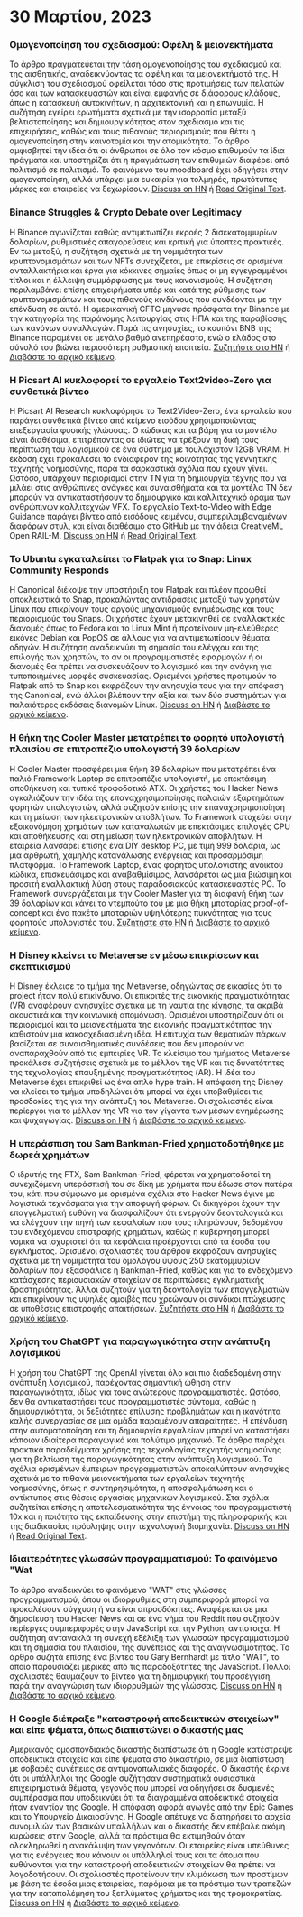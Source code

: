 
<Steps>

# 30 Μαρτίου, 2023

### Ομογενοποίηση του σχεδιασμού: Οφέλη & μειονεκτήματα

Το άρθρο πραγματεύεται την τάση ομογενοποίησης του σχεδιασμού και της αισθητικής, αναδεικνύοντας τα οφέλη και τα μειονεκτήματά της. Η σύγκλιση του σχεδιασμού οφείλεται τόσο στις προτιμήσεις των πελατών όσο και των κατασκευαστών και είναι εμφανής σε διάφορους κλάδους, όπως η κατασκευή αυτοκινήτων, η αρχιτεκτονική και η επωνυμία. Η συζήτηση εγείρει ερωτήματα σχετικά με την ισορροπία μεταξύ βελτιστοποίησης και δημιουργικότητας στον σχεδιασμό και τις επιχειρήσεις, καθώς και τους πιθανούς περιορισμούς που θέτει η ομογενοποίηση στην καινοτομία και την ατομικότητα. Το άρθρο αμφισβητεί την ιδέα ότι οι άνθρωποι σε όλο τον κόσμο επιθυμούν τα ίδια πράγματα και υποστηρίζει ότι η πραγμάτωση των επιθυμιών διαφέρει από πολιτισμό σε πολιτισμό. Το φαινόμενο του moodboard έχει οδηγήσει στην ομογενοποίηση, αλλά υπάρχει μια ευκαιρία για τολμηρές, πρωτότυπες μάρκες και εταιρείες να ξεχωρίσουν.
[Discuss on HN](http://news.ycombinator.com/item?id=35355703) ή [Read Original Text](https://www.alexmurrell.co.uk/articles/the-age-of-average).

### Binance Struggles & Crypto Debate over Legitimacy

Η Binance αγωνίζεται καθώς αντιμετωπίζει εκροές 2 δισεκατομμυρίων δολαρίων, ρυθμιστικές απαγορεύσεις και κριτική για ύποπτες πρακτικές. Εν τω μεταξύ, η συζήτηση σχετικά με τη νομιμότητα των κρυπτονομισμάτων και των NFTs συνεχίζεται, με επικρίσεις σε ορισμένα ανταλλακτήρια και έργα για κόκκινες σημαίες όπως οι μη εγγεγραμμένοι τίτλοι και η έλλειψη συμμόρφωσης με τους κανονισμούς. Η συζήτηση περιλαμβάνει επίσης επιχειρήματα υπέρ και κατά της ρύθμισης των κρυπτονομισμάτων και τους πιθανούς κινδύνους που συνδέονται με την επένδυση σε αυτά. Η αμερικανική CFTC μήνυσε πρόσφατα την Binance με την κατηγορία της παράνομης λειτουργίας στις ΗΠΑ και της παραβίασης των κανόνων συναλλαγών. Παρά τις ανησυχίες, το κουπόνι BNB της Binance παραμένει σε μεγάλο βαθμό ανεπηρέαστο, ενώ ο κλάδος στο σύνολό του βιώνει περισσότερη ρυθμιστική εποπτεία.
[Συζητήστε στο HN](http://news.ycombinator.com/item?id=35351805) ή [Διαβάστε το αρχικό κείμενο](https://www.wsj.com/articles/binance-sees-2-billion-in-outflows-as-troubles-compound-9a136e21).

### Η Picsart AI κυκλοφορεί το εργαλείο Text2video-Zero για συνθετικά βίντεο

Η Picsart AI Research κυκλοφόρησε το Text2Video-Zero, ένα εργαλείο που παράγει συνθετικά βίντεο από κείμενο εισόδου χρησιμοποιώντας επεξεργασία φυσικής γλώσσας. Ο κώδικας και τα βάρη για το μοντέλο είναι διαθέσιμα, επιτρέποντας σε ιδιώτες να τρέξουν τη δική τους περίπτωση του λογισμικού σε ένα σύστημα με τουλάχιστον 12GB VRAM. Η έκδοση έχει προκαλέσει το ενδιαφέρον της κοινότητας της γεννητικής τεχνητής νοημοσύνης, παρά τα σαρκαστικά σχόλια που έχουν γίνει. Ωστόσο, υπάρχουν περιορισμοί στην ΤΝ για τη δημιουργία τέχνης που να μιλάει στις ανθρώπινες ανάγκες και συναισθήματα και τα μοντέλα ΤΝ δεν μπορούν να αντικαταστήσουν το δημιουργικό και καλλιτεχνικό όραμα των ανθρώπινων καλλιτεχνών VFX. Το εργαλείο Text-to-Video with Edge Guidance παράγει βίντεο από εισόδους κειμένου, συμπεριλαμβανομένων διαφόρων στυλ, και είναι διαθέσιμο στο GitHub με την άδεια CreativeML Open RAIL-M.
[Discuss on HN](http://news.ycombinator.com/item?id=35352452) ή [Read Original Text](https://github.com/Picsart-AI-Research/Text2Video-Zero).

### Το Ubuntu εγκαταλείπει το Flatpak για το Snap: Linux Community Responds

Η Canonical διέκοψε την υποστήριξη του Flatpak και πλέον προωθεί αποκλειστικά το Snap, προκαλώντας αντιδράσεις μεταξύ των χρηστών Linux που επικρίνουν τους αργούς μηχανισμούς ενημέρωσης και τους περιορισμούς του Snaps. Οι χρήστες έχουν μετακινηθεί σε εναλλακτικές διανομές όπως το Fedora και το Linux Mint ή προτείνουν μη-ελεύθερες εικόνες Debian και PopOS σε άλλους για να αντιμετωπίσουν θέματα οδηγών. Η συζήτηση αναδεικνύει τη σημασία του ελέγχου και της επιλογής των χρηστών, το αν οι προγραμματιστές εφαρμογών ή οι διανομές θα πρέπει να συσκευάζουν το λογισμικό και την ανάγκη για τυποποιημένες μορφές συσκευασίας. Ορισμένοι χρήστες προτιμούν το Flatpak από το Snap και εκφράζουν την ανησυχία τους για την απόφαση της Canonical, ενώ άλλοι βλέπουν την αξία και των δύο συστημάτων για παλαιότερες εκδόσεις διανομών Linux.
[Discuss on HN](http://news.ycombinator.com/item?id=35354729) ή [Διαβάστε το αρχικό κείμενο](https://lwn.net/SubscriberLink/927262/6adb2350e2b0d2ce/).

### Η θήκη της Cooler Master μετατρέπει το φορητό υπολογιστή πλαισίου σε επιτραπέζιο υπολογιστή 39 δολαρίων

Η Cooler Master προσφέρει μια θήκη 39 δολαρίων που μετατρέπει ένα παλιό Framework Laptop σε επιτραπέζιο υπολογιστή, με επεκτάσιμη αποθήκευση και τυπικό τροφοδοτικό ATX. Οι χρήστες του Hacker News αγκαλιάζουν την ιδέα της επαναχρησιμοποίησης παλαιών εξαρτημάτων φορητών υπολογιστών, αλλά συζητούν επίσης την επαναχρησιμοποίηση και τη μείωση των ηλεκτρονικών αποβλήτων. Το Framework στοχεύει στην εξοικονόμηση χρημάτων των καταναλωτών με επεκτάσιμες επιλογές CPU και αποθήκευσης και στη μείωση των ηλεκτρονικών αποβλήτων. Η εταιρεία λανσάρει επίσης ένα DIY desktop PC, με τιμή 999 δολάρια, ως μια αρθρωτή, χαμηλής κατανάλωσης ενέργειας και προσαρμόσιμη πλατφόρμα. Το Framework Laptop, ένας φορητός υπολογιστής ανοικτού κώδικα, επισκευάσιμος και αναβαθμίσιμος, λανσάρεται ως μια βιώσιμη και προσιτή εναλλακτική λύση στους παραδοσιακούς κατασκευαστές PC. Το Framework συνεργάζεται με την Cooler Master για τη διαφανή θήκη των 39 δολαρίων και κάνει το ντεμπούτο του με μια θήκη μπαταρίας proof-of-concept και ένα πακέτο μπαταριών υψηλότερης πυκνότητας για τους φορητούς υπολογιστές του.
[Συζητήστε στο HN](http://news.ycombinator.com/item?id=35350288) ή [Διαβάστε το αρχικό κείμενο](https://www.theverge.com/2023/3/23/23652939/framework-cooler-master-sff-pc-case).

### Η Disney κλείνει το Metaverse εν μέσω επικρίσεων και σκεπτικισμού

Η Disney έκλεισε το τμήμα της Metaverse, οδηγώντας σε εικασίες ότι το project ήταν πολύ επικίνδυνο. Οι επικριτές της εικονικής πραγματικότητας (VR) αναφέρουν ανησυχίες σχετικά με τη ναυτία της κίνησης, τα ακριβά ακουστικά και την κοινωνική απομόνωση. Ορισμένοι υποστηρίζουν ότι οι περιορισμοί και τα μειονεκτήματα της εικονικής πραγματικότητας την καθιστούν μια κακοσχεδιασμένη ιδέα. Η επιτυχία των θεματικών πάρκων βασίζεται σε συναισθηματικές συνδέσεις που δεν μπορούν να αναπαραχθούν από τις εμπειρίες VR. Το κλείσιμο του τμήματος Metaverse προκάλεσε συζητήσεις σχετικά με το μέλλον της VR και τις δυνατότητες της τεχνολογίας επαυξημένης πραγματικότητας (AR). Η ιδέα του Metaverse έχει επικριθεί ως ένα απλό hype train. Η απόφαση της Disney να κλείσει το τμήμα υποδηλώνει ότι μπορεί να έχει υποβαθμίσει τις προσδοκίες της για την ανάπτυξη του Metaverse. Οι σχολιαστές είναι περίεργοι για το μέλλον της VR για τον γίγαντα των μέσων ενημέρωσης και ψυχαγωγίας.
[Discuss on HN](http://news.ycombinator.com/item?id=35350952) ή [Διαβάστε το αρχικό κείμενο](https://www.wsj.com/articles/disney-eliminates-its-metaverse-division-as-part-of-companys-layoffs-plan-94b03650).

### Η υπεράσπιση του Sam Bankman-Fried χρηματοδοτήθηκε με δωρεά χρημάτων

Ο ιδρυτής της FTX, Sam Bankman-Fried, φέρεται να χρηματοδοτεί τη συνεχιζόμενη υπεράσπισή του σε δίκη με χρήματα που έδωσε στον πατέρα του, κάτι που σύμφωνα με ορισμένα σχόλια στο Hacker News έγινε με λογιστικά τεχνάσματα για την αποφυγή φόρων. Οι δικηγόροι έχουν την επαγγελματική ευθύνη να διασφαλίζουν ότι ενεργούν δεοντολογικά και να ελέγχουν την πηγή των κεφαλαίων που τους πληρώνουν, δεδομένου του ενδεχόμενου επιστροφής χρημάτων, καθώς η κυβέρνηση μπορεί νομικά να ισχυριστεί ότι τα κεφάλαια προέρχονται από τα έσοδα του εγκλήματος. Ορισμένοι σχολιαστές του άρθρου εκφράζουν ανησυχίες σχετικά με τη νομιμότητα του ομολόγου ύψους 250 εκατομμυρίων δολαρίων που εξασφάλισε η Bankman-Fried, καθώς και για το ενδεχόμενο κατάσχεσης περιουσιακών στοιχείων σε περιπτώσεις εγκληματικής δραστηριότητας. Άλλοι συζητούν για τη δεοντολογία των επαγγελματιών και επικρίνουν τις υψηλές αμοιβές που χρεώνουν οι σύνδικοι πτώχευσης σε υποθέσεις επιστροφής απαιτήσεων.
[Συζητήστε στο HN](http://news.ycombinator.com/item?id=35358698) ή [Διαβάστε το αρχικό κείμενο](https://www.forbes.com/sites/sarahemerson/2023/03/29/sam-bankman-fried-legal-fees-funded-by-alameda-money-gifted-to-father-joe-bankman/).

### Χρήση του ChatGPT για παραγωγικότητα στην ανάπτυξη λογισμικού

Η χρήση του ChatGPT της OpenAI γίνεται όλο και πιο διαδεδομένη στην ανάπτυξη λογισμικού, παρέχοντας σημαντική ώθηση στην παραγωγικότητα, ιδίως για τους ανώτερους προγραμματιστές. Ωστόσο, δεν θα αντικαταστήσει τους προγραμματιστές σύντομα, καθώς η δημιουργικότητα, οι δεξιότητες επίλυσης προβλημάτων και η ικανότητα καλής συνεργασίας σε μια ομάδα παραμένουν απαραίτητες. Η επένδυση στην αυτοματοποίηση και τη δημιουργία εργαλείων μπορεί να καταστήσει κάποιον ιδιαίτερα παραγωγικό και πολύτιμο μηχανικό. Το άρθρο παρέχει πρακτικά παραδείγματα χρήσης της τεχνολογίας τεχνητής νοημοσύνης για τη βελτίωση της παραγωγικότητας στην ανάπτυξη λογισμικού. Τα σχόλια ορισμένων έμπειρων προγραμματιστών αποκαλύπτουν ανησυχίες σχετικά με τα πιθανά μειονεκτήματα των εργαλείων τεχνητής νοημοσύνης, όπως η συντηρησιμότητα, η αποσφαλμάτωση και ο αντίκτυπος στις θέσεις εργασίας μηχανικών λογισμικού. Στα σχόλια συζητείται επίσης η αποτελεσματικότητα της έννοιας του προγραμματιστή 10x και η ποιότητα της εκπαίδευσης στην επιστήμη της πληροφορικής και της διαδικασίας πρόσληψης στην τεχνολογική βιομηχανία.
[Discuss on HN](http://news.ycombinator.com/item?id=35356054) ή [Read Original Text](https://kadekillary.work/posts/1000x-eng/).

### Ιδιαιτερότητες γλωσσών προγραμματισμού: Το φαινόμενο "Wat

Το άρθρο αναδεικνύει το φαινόμενο "WAT" στις γλώσσες προγραμματισμού, όπου οι ιδιορρυθμίες στη συμπεριφορά μπορεί να προκαλέσουν σύγχυση ή να είναι απροσδόκητες. Αναφέρεται σε μια δημοσίευση του Hacker News και σε ένα νήμα του Reddit που συζητούν περίεργες συμπεριφορές στην JavaScript και την Python, αντίστοιχα. Η συζήτηση αντανακλά τη συνεχή εξέλιξη των γλωσσών προγραμματισμού και τη σημασία του πλαισίου, της συνέπειας και της αναγνωσιμότητας. Το άρθρο συζητά επίσης ένα βίντεο του Gary Bernhardt με τίτλο "WAT", το οποίο παρουσιάζει μερικές από τις παραδοξότητες της JavaScript. Πολλοί σχολιαστές θαυμάζουν το βίντεο για τη δημιουργική του προσέγγιση, παρά την αναγνώριση των ιδιορρυθμιών της γλώσσας.
[Discuss on HN](http://news.ycombinator.com/item?id=35363044) ή [Διαβάστε το αρχικό κείμενο](https://www.destroyallsoftware.com/talks/wat).

### Η Google διέπραξε "καταστροφή αποδεικτικών στοιχείων" και είπε ψέματα, όπως διαπιστώνει ο δικαστής μας

Αμερικανός ομοσπονδιακός δικαστής διαπίστωσε ότι η Google κατέστρεψε αποδεικτικά στοιχεία και είπε ψέματα στο δικαστήριο, σε μια διαπίστωση με σοβαρές συνέπειες σε αντιμονοπωλιακές διαφορές. Ο δικαστής έκρινε ότι οι υπάλληλοι της Google συζήτησαν συστηματικά ουσιαστικά επιχειρηματικά θέματα, γεγονός που μπορεί να οδηγήσει σε δυσμενές συμπέρασμα που υποδεικνύει ότι τα διαγραμμένα αποδεικτικά στοιχεία ήταν εναντίον της Google. Η απόφαση αφορά αγωγές από την Epic Games και το Υπουργείο Δικαιοσύνης. Η Google απέτυχε να διατηρήσει τα αρχεία συνομιλιών των βασικών υπαλλήλων και ο δικαστής δεν επέβαλε ακόμη κυρώσεις στην Google, αλλά τα πρόστιμα θα εκτιμηθούν όταν ολοκληρωθεί η ανακάλυψη των γεγονότων. Οι εταιρείες είναι υπεύθυνες για τις ενέργειες που κάνουν οι υπάλληλοί τους και τα άτομα που ευθύνονται για την καταστροφή αποδεικτικών στοιχείων θα πρέπει να λογοδοτήσουν. Οι σχολιαστές προτείνουν την κλιμάκωση των προστίμων με βάση τα έσοδα μιας εταιρείας, παρόμοια με τα πρόστιμα των τραπεζών για την καταπολέμηση του ξεπλύματος χρήματος και της τρομοκρατίας.
[Discuss on HN](http://news.ycombinator.com/item?id=35363095) ή [Διαβάστε το αρχικό κείμενο](https://storage.courtlistener.com/recap/gov.uscourts.cand.373179/gov.uscourts.cand.373179.469.0.pdf).

</Steps>

